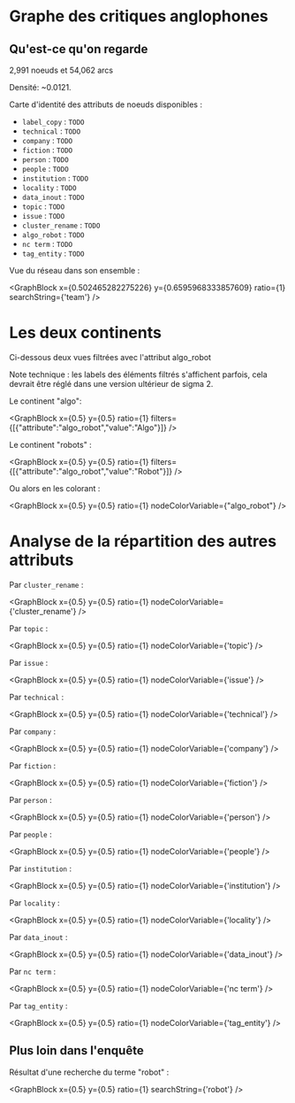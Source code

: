 
# Graphe des critiques anglophones

## Qu'est-ce qu'on regarde

2,991 noeuds et 54,062 arcs

Densité: ~0.0121.

Carte d'identité des attributs de noeuds disponibles :

* `label_copy` : `TODO`
* `technical` : `TODO`
* `company` : `TODO`
* `fiction` : `TODO`
* `person` : `TODO`
* `people` : `TODO`
* `institution` : `TODO`
* `locality` : `TODO`
* `data_inout` : `TODO`
* `topic` : `TODO`
* `issue` : `TODO`
* `cluster_rename` : `TODO`
* `algo_robot` : `TODO`
* `nc term` : `TODO`
* `tag_entity` : `TODO`

Vue du réseau dans son ensemble :

<GraphBlock 
  x={0.5} 
  y={0.5} 
  ratio={1}
/>

<GraphBlock 
  x={0.502465282275226} 
  y={0.6595968333857609} 
  ratio={1} 
  searchString={'team'}
/>

# Les deux continents

Ci-dessous deux vues filtrées avec l'attribut algo_robot

Note technique : les labels des éléments filtrés s'affichent parfois, cela devrait être réglé dans une version ultérieur de sigma 2.

Le continent "algo":

<GraphBlock 
  x={0.5} 
  y={0.5} 
  ratio={1} 
  filters={[{"attribute":"algo_robot","value":"Algo"}]} 
/>

Le continent "robots" :

<GraphBlock 
  x={0.5} 
  y={0.5} 
  ratio={1} 
  filters={[{"attribute":"algo_robot","value":"Robot"}]} 
/>

Ou alors en les colorant :

<GraphBlock 
  x={0.5} 
  y={0.5} 
  ratio={1} 
  nodeColorVariable={"algo_robot"}
/>


# Analyse de la répartition des autres attributs


Par `cluster_rename` :

<GraphBlock 
  x={0.5} 
  y={0.5} 
  ratio={1} 
  nodeColorVariable={'cluster_rename'}
/>

Par `topic` :

<GraphBlock 
  x={0.5} 
  y={0.5} 
  ratio={1} 
  nodeColorVariable={'topic'}
/>


Par `issue` :

<GraphBlock 
  x={0.5} 
  y={0.5} 
  ratio={1} 
  nodeColorVariable={'issue'}
/>

Par `technical` :

<GraphBlock 
  x={0.5} 
  y={0.5} 
  ratio={1} 
  nodeColorVariable={'technical'}
/>

Par `company` :

<GraphBlock 
  x={0.5} 
  y={0.5} 
  ratio={1} 
  nodeColorVariable={'company'}
/>

Par `fiction` :

<GraphBlock 
  x={0.5} 
  y={0.5} 
  ratio={1} 
  nodeColorVariable={'fiction'}
/>


Par `person` :

<GraphBlock 
  x={0.5} 
  y={0.5} 
  ratio={1} 
  nodeColorVariable={'person'}
/>


Par `people` :

<GraphBlock 
  x={0.5} 
  y={0.5} 
  ratio={1} 
  nodeColorVariable={'people'}
/>


Par `institution` :

<GraphBlock 
  x={0.5} 
  y={0.5} 
  ratio={1} 
  nodeColorVariable={'institution'}
/>


Par `locality` :

<GraphBlock 
  x={0.5} 
  y={0.5} 
  ratio={1} 
  nodeColorVariable={'locality'}
/>

Par `data_inout` :

<GraphBlock 
  x={0.5} 
  y={0.5} 
  ratio={1} 
  nodeColorVariable={'data_inout'}
/>

Par `nc term` :

<GraphBlock 
  x={0.5} 
  y={0.5} 
  ratio={1} 
  nodeColorVariable={'nc term'}
/>

Par `tag_entity` :

<GraphBlock 
  x={0.5} 
  y={0.5} 
  ratio={1} 
  nodeColorVariable={'tag_entity'}
/>

## Plus loin dans l'enquête


Résultat d'une recherche du terme "robot" :

<GraphBlock 
  x={0.5} 
  y={0.5} 
  ratio={1} 
  searchString={'robot'}
/>
